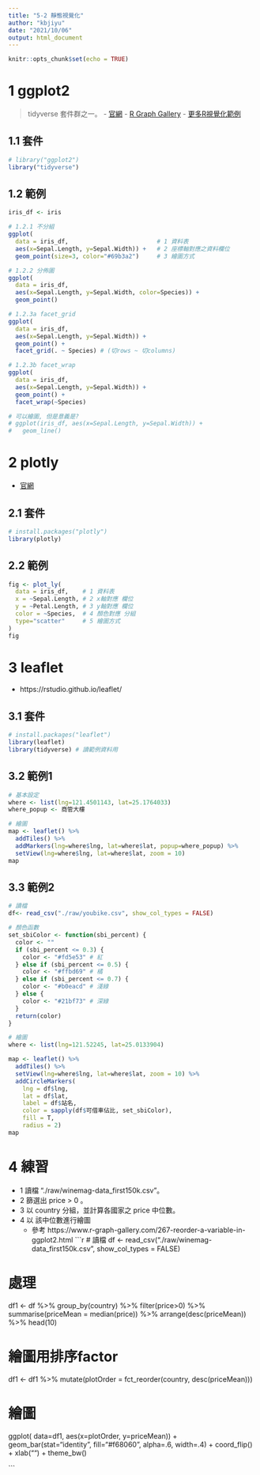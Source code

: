 ```yaml
---
title: "5-2 靜態視覺化"
author: "kbjiyu"
date: "2021/10/06"
output: html_document
---
```


```r
knitr::opts_chunk$set(echo = TRUE)
```

# 1 ggplot2
> tidyverse 套件群之一。
- [官網](https://ggplot2.tidyverse.org/)
- [R Graph Gallery](https://www.r-graph-gallery.com/index.html)
- [更多R視覺化範例](https://exts.ggplot2.tidyverse.org/gallery/)

## 1.1 套件
```r
# library("ggplot2")
library("tidyverse")

```

## 1.2 範例
```r
iris_df <- iris

# 1.2.1 不分組
ggplot(
  data = iris_df,                         # 1 資料表
  aes(x=Sepal.Length, y=Sepal.Width)) +   # 2 座標軸對應之資料欄位
  geom_point(size=3, color="#69b3a2")     # 3 繪圖方式

# 1.2.2 分佈圖
ggplot(
  data = iris_df, 
  aes(x=Sepal.Length, y=Sepal.Width, color=Species)) +   
  geom_point()

# 1.2.3a facet_grid
ggplot(
  data = iris_df, 
  aes(x=Sepal.Length, y=Sepal.Width)) +   
  geom_point() + 
  facet_grid(. ~ Species) # (切rows ~ 切columns)

# 1.2.3b facet_wrap
ggplot(
  data = iris_df, 
  aes(x=Sepal.Length, y=Sepal.Width)) +   
  geom_point() + 
  facet_wrap(~Species) 

# 可以繪圖, 但是意義是?
# ggplot(iris_df, aes(x=Sepal.Length, y=Sepal.Width)) +
#   geom_line()

```

# 2 plotly
- [官網](https://plotly.com/r/)

## 2.1 套件
```r
# install.packages("plotly")
library(plotly)

```

## 2.2 範例
```r
fig <- plot_ly(
  data = iris_df,    # 1 資料表
  x = ~Sepal.Length, # 2 x軸對應 欄位
  y = ~Petal.Length, # 3 y軸對應 欄位
  color = ~Species,  # 4 顏色對應 分組
  type="scatter"     # 5 繪圖方式
)
fig

```

# 3 leaflet
- https://rstudio.github.io/leaflet/

## 3.1 套件
```r
# install.packages("leaflet")
library(leaflet)
library(tidyverse) # 讀範例資料用

```

## 3.2 範例1
```r
# 基本設定
where <- list(lng=121.4501143, lat=25.1764033)
where_popup <- 商管大樓

# 繪圖
map <- leaflet() %>%
  addTiles() %>%
  addMarkers(lng=where$lng, lat=where$lat, popup=where_popup) %>%
  setView(lng=where$lng, lat=where$lat, zoom = 10)
map

```

## 3.3 範例2
```r
# 讀檔
df<- read_csv("./raw/youbike.csv", show_col_types = FALSE)

# 顏色函數
set_sbiColor <- function(sbi_percent) {
  color <- ""
  if (sbi_percent <= 0.3) {
    color <- "#fd5e53" # 紅
  } else if (sbi_percent <= 0.5) {
    color <- "#ffbd69" # 橘
  } else if (sbi_percent <= 0.7) {
    color <- "#b0eacd" # 淺綠
  } else {
    color <- "#21bf73" # 深綠
  }
  return(color)
}

# 繪圖
where <- list(lng=121.52245, lat=25.0133904)

map <- leaflet() %>%
  addTiles() %>%
  setView(lng=where$lng, lat=where$lat, zoom = 10) %>%
  addCircleMarkers(
    lng = df$lng, 
    lat = df$lat, 
    label = df$站名,
    color = sapply(df$可借車佔比, set_sbiColor),
    fill = T,
    radius = 2)
map

```


# 4 練習

- 1 讀檔 "./raw/winemag-data_first150k.csv"。
- 2 篩選出  price > 0 。
- 3 以 country 分組，並計算各國家之 price 中位數。
- 4 以 該中位數進行繪圖
  - 參考 https://www.r-graph-gallery.com/267-reorder-a-variable-in-ggplot2.html
```r
# 讀檔
df <- read_csv("./raw/winemag-data_first150k.csv", show_col_types = FALSE)

# 處理
df1 <- df %>% 
  group_by(country) %>%
  filter(price>0) %>%
  summarise(priceMean = median(price)) %>%
  arrange(desc(priceMean)) %>%
  head(10)

# 繪圖用排序factor
df1 <- df1 %>%
  mutate(plotOrder = fct_reorder(country, desc(priceMean)))

# 繪圖
ggplot(
  data=df1,
  aes(x=plotOrder, y=priceMean)) +
  geom_bar(stat="identity", fill="#f68060", alpha=.6, width=.4) +
  coord_flip() +
  xlab("") +
  theme_bw()

```